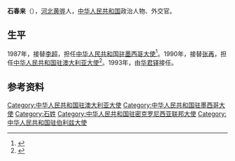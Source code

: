 '''石春来'''（{{bd|1931年|}}），[[河北|河北]][[黄骅市|黄骅]]人，[[中华人民共和国|中华人民共和国]]政治人物、外交官。

==生平==
1987年，接替[[李超_(1918年)|李超]]，担任[[中国驻墨西哥大使列表|中华人民共和国驻墨西哥大使]]<ref>{{cite web|author=中华人民共和国外交部|title=中国驻墨西哥历任大使|url=http://www.mfa.gov.cn/chn/pds/ziliao/wjrw/2167/2174/t9289.htm|publisher=中华人民共和国外交部|accessdate=2012-03-09}}</ref>。1990年，接替[[张再|张再]]，担任[[中国驻澳大利亚大使列表|中华人民共和国驻澳大利亚大使]]<ref>{{cite web|author=中华人民共和国外交部|title=中国驻澳大利亚历任大使|url=http://www.mfa.gov.cn/chn/pds/ziliao/wjrw/2167/2173/t9266.htm|publisher=中华人民共和国外交部|accessdate=2012-03-09}}</ref>。1993年，由[[华君铎|华君铎]]接任。

== 参考资料 ==
{{reflist}}

{{start box}}
{{s-dip}}
{{succession box|[[张再|张再]]|[[华君铎|华君铎]]<br />[[李欽平|李欽平]]|[[中国驻澳大利亚大使列表|中华人民共和国驻澳大利亚大使]]<br /><small>兼駐[[中國駐密克羅尼西亞聯邦大使列表|密克羅尼西亞聯邦]]</small>|1990年9月－1993年11月}}
{{succession box|[[李超_(1918年)|李超]]|[[黄士康|黄士康]]|[[中国驻墨西哥大使列表|中华人民共和国驻墨西哥大使]]<br /><small>兼駐[[中國駐伯利茲大使列表|伯利茲]]</small>|1987年5月－1990年7月}}
{{end box}}
{{中國駐貝里斯大使}}
{{中国政治人物小作品}}

{{DEFAULTSORT:S}}
[[Category:中华人民共和国驻澳大利亚大使|Category:中华人民共和国驻澳大利亚大使]]
[[Category:中华人民共和国驻墨西哥大使|Category:中华人民共和国驻墨西哥大使]]
[[Category:石姓|Category:石姓]]
[[Category:中华人民共和国驻密克罗尼西亚联邦大使|Category:中华人民共和国驻密克罗尼西亚联邦大使]]
[[Category:中华人民共和国驻伯利兹大使|Category:中华人民共和国驻伯利兹大使]]